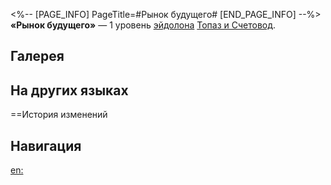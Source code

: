 <%-- [PAGE_INFO]
PageTitle=#Рынок будущего#
[END_PAGE_INFO] --%>
{{Эйдолон Инфобокс
|Название         = Рынок будущего
|Изображение      = Эйдолон Рынок будущего.png
|Персонаж         = Топаз и Счетовод
|Уровень          = 1
|Длительность     = 
|Описание         = Когда противник со статусом Справка о задолженности получает {{Доп эффект|бонус-атаку}}, он также получает статус Привести в исполнение. Этот эффект может сработать только 1 раз за атаку.<br />Статус Привести в исполнение повышает получаемый противником крит. урон от {{Доп эффект|бонус-атак}} на 25%. Этот эффект может складываться до 2 раз. Если статус Справка о задолженности снимается, то статус Привести в исполнение также снимается.
|Свойство1        = 
|Масштабирование1 = 
}}
'''«Рынок будущего»''' — 1 уровень [[эйдолон]]а [[Топаз и Счетовод]].

==Галерея==
{{Галерея|position=left|captionalign=center
|Персонаж Топаз и Счетовод Эйдолон 1.png|Осколок Эйдолона
}}

==На других языках==
{{На других языках
|en   = Future Market
|zhs  = 未来市场
|zht  = 未來市場
|ja   = フューチャーズ
マーケット
|ko   = 미래 시장
|es   = El mercado del mañana
|fr   = Marché à terme
|ru   = Рынок будущего
|th   = Future Market
|vi   = Thị Trường Tương Lai
|de   = Markt der Zukunft
|id   = Future Market
|pt   = Mercado Futuro
}}

==История изменений
{{История изменений|3.5}}

==Навигация==
{{Навык Навбокс|Топаз и Счетовод}}

[[en:]]